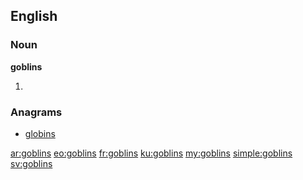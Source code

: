 ==English==

===Noun===
'''goblins'''

# {{plural of|goblin}}

===Anagrams===
* [[globins#English|globins]]

[[ar:goblins]]
[[eo:goblins]]
[[fr:goblins]]
[[ku:goblins]]
[[my:goblins]]
[[simple:goblins]]
[[sv:goblins]]
